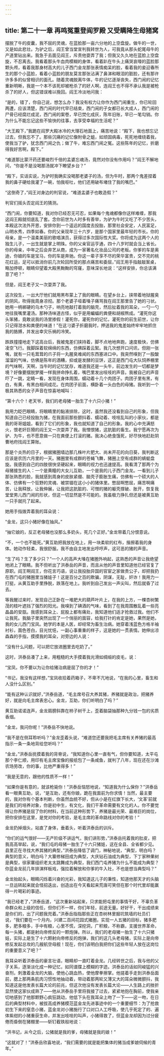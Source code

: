 ```yaml
---
---
---
```

title: 第二十一章 再鸣冤重登阎罗殿 又受瞒降生母猪窝
---




摆脱了牛的皮囊，我不屈的灵魂，在蓝脸那一亩六分地的上空盘旋。做牛的一世，又是如此悲壮。为驴之后，阎王曾当堂宣判我转世为人，可我竟从那头蛇尾母牛的产道里钻出来。我急于去面见阎王，斥责他耍弄了我；但我又久久地在蓝脸上空盘旋，不忍离去。我看着那头牛血肉模糊的身体，看着趴在牛头上痛哭哀嚎的蓝脸那颗头颅，看着我那身材高大的儿子西门金龙那张表情痴呆的脸，看着我的妾迎春所生的那个小蓝脸，看着小蓝脸的朋友莫言那张沾满了鼻涕和眼泪的脏脸，还有那许许多多的似曾相识的面孔。随着灵魂脱离牛体，牛的记忆逐渐丧失，西门闹的记忆重新明晰，我是一个本不该死却被枪杀了的好人啊，连阎王也不得不承认我是被枪杀了的好人，但这错误难以挽回。阎王冷淡地问我：

“是的，错了，你自己说，想怎么办？我没有权力让你作为西门闹重生，你已轮回两遭，应该清楚，西门闹的时代早已结束，西门闹的子女都已长大成人，西门闹的尸骨已经腐烂成泥，西门闹的案卷，早已焚化成灰，陈年旧账，早已一笔勾销。你为什么不能忘记这些不愉快的往事，去享受幸福的生活呢？”

“大王殿下，”我跪在阎罗大殿冰冷的大理石地面上，痛苦地说：“殿下，我也想忘记过去，但我忘不了。那些沉痛的记忆像附骨之蛆，如顽固病毒，死死地缠绕着我，使我当了驴，犹念西门闹之仇；做了牛，难忘西门闹之冤。这些陈年的记忆，折磨得我好苦啊，殿下。”

“难道那比蒙汗药还要峻烈千倍的孟婆忘魂汤，竟然对你没有作用吗？”阎王不解地问，“你是不是没喝那汤就冲下瞭望乡台？”

“殿下，实话实说，为驴时我确实没喝那老婆子的汤，但为牛时，那两个鬼差捏着我的鼻子硬给我灌了一碗，怕我呕吐，他们还用破布堵住了我的嘴巴。”

“这倒奇了，”阎王对身边的判官说，“难道孟婆子也敢造假？”

判官们摇头否定阎王的猜测。

“西门闹，你要知道，我对你已经忍无可忍，如果每个鬼魂都像你这样难缠，那我这阎王殿就彻底乱了套。念你前世为人时多有善举，为驴为牛时又吃了不少苦头，本殿这次法外开恩，安排你到一个遥远的国度去投胎，那里社会安定，人民富足，山明水秀，四季如春。你的父亲现年三十六岁，是那个国家里最年轻的市长。你的母亲，是一个温柔美丽的歌唱演员，获得过多次国际性大奖。你将成为这两个人的独生儿子，一出生就是掌上明珠。你的父亲官运亨通，四十八岁时就会当上省长。你的母亲，中年之后会弃艺从商，成为一家著名化妆品公司的老板。你爹的车是奥迪，你娘的车是宝马，你的车是奔驰。你这一辈子享不尽的荣华富贵，交不完的桃花红运，足可以抵消你前几次轮回所受的那点痛苦和委屈，”阎王用手指敲敲案桌，略加停顿，眼睛仰望着大殿黑黝黝的穹窿，意味深长地说：“这样安排，你总该满意了吧？”

但是，阎王老子又一次耍弄了我。

这次投生，一出大厅他们就用黑布蒙上了我的眼睛。在望乡台上，挟带着地狱腥臭的阴风，吹得我周身凉彻。那个老婆子哑着嗓子痛骂我在阎王那里告了她的刁状。她用一柄梆硬的乌木勺子，响亮地敲打着我的脑壳，然后扯着我的耳朵，一勺一勺地往我嘴里灌汤。那种汤味道古怪，似乎是用蝙蝠的粪便和胡椒熬成。“灌死你这头笨猪，竟敢说我的汤里掺假！灌死你，灌死你的记忆，灌死你的前生前世，让你只记得泔水和粪便的味道！”在这刁婆子折磨我时，押送我的鬼差始终牢牢地抓住我的胳膊，并发出幸灾乐祸的冷笑。

跌跌撞撞地走下这高台后，我被鬼差们挟持着，脚不点地地奔跑，速度极快，仿佛凌空飞行。我脚踩着软绵绵的东西，仿佛踩着云絮。我几次想开口问讯，但刚一张嘴，就有一只毛茸茸的爪子将一丸腥臭难闻的东西塞进口中。我突然嗅到了一股酸溜溜的气味，仿佛是陈年的酒糟，抑或是发酵的豆饼，这正是西门屯大队饲养棚里的气味啊，天啊，当牛时的记忆犹存，难道我还是一头牛，前边发生的一切都是梦境？好像要摆脱梦魇一样我拼命挣扎着，嘴巴里发出吱吱的声音。我被自己的声音吓了一跳，定睛一看，发现在身体周围，蠕动着十几个肉团子。肉团子里有黑，有白，有黄，有黑白相间成花。在肉团子前面，横卧着一头白色的母猪。我听到一个极其熟悉的女子声音在惊喜地喊叫：

“第十六个！老天爷，我们的老母猪一胎生了十六只小猪！”

我用力眨巴眼睛，将眼睛里的黏液排除，这时，虽然我还没看到自己的形象，但我知道自己已经投胎为猪，在我面前那些颤抖着、蠕动着、吱吱乱叫的小家伙，都是我的哥哥姐姐，看到了它们的形象，我也就知道了自己的形象。我的心中充满怒火，恨老奸巨猾的阎王又一次耍弄了我。我憎恨猪，这肮脏的畜生。我宁愿再次为驴、为牛，也不愿意做一只在粪便上打滚的猪。我决心绝食饿死，好尽快地赶赴阴曹地府找阎王算账。

那是个炎热的日子，根据猪圈墙边那几株叶片肥大、尚未开花的向日葵，我判断这应该是农历六月里的一天。猪圈里有成群的苍蝇飞舞，猪圈上空有成群的蜻蜓盘旋。我感到自己的四肢很快坚硬起来，眼睛的视力也迅速提高。我看清了那两个为母猪接生的人：一个是黄瞳的大女儿互助，一个是我的儿子西门金龙。一看到儿子那张熟悉的脸，我就感到周身的皮肤紧绷、脑壳子膨胀生痛，仿佛有一个硕大的人体、仿佛有一个狂野的灵魂、被禁锢在这小小的猪体里。憋屈啊憋屈，痛苦啊痛苦，让我释放，让我伸展，让我把这肮脏的、可憎的猪的躯壳撑破、胀开，恢复我堂堂男儿西门闹的形状，但这一切显然是不可能的。我虽极力挣扎但还是被黄互助一只手就托了起来。

她用手指拨弄着我的耳朵说：

“金龙，这只小猪好像在抽风。”

“抽它娘的，反正老母猪也没那么多奶头，死几个正好。”金龙带着几分恨意说。

“不，一个也不能死。”黄互助把我放在地上，用一块柔软的红布，揩擦着我的身体。她动作轻柔，我很舒服。我不由自主地发出哼哼声，这可恶的猪的声音。

“生了吗？生了多少只？”一个人的高声大嗓在猪圈外响起，这熟悉的声音让我绝望地闭上了眼睛。我不但听出了洪泰岳的声音，而且从他的声音里知道他已经官复了原职。阎王啊阎王，你花言巧语，说让我投胎异国的官宦之家做贵公子，却把我扔在西门屯的猪圈里当猪娃子！这是百分之百的欺骗，阴谋，无耻，奸诈！我用力一打挺，从黄互助手里挣脱，跌落在地上。我听到自己发出一声尖叫，然后就昏了过去。

等我醒过来时，发现自己正卧在一堆肥大的葫芦叶片上，在我的上方，一棵杏树繁茂的枝叶遮挡了强烈的阳光。我嗅到了碘酒的气味，看到了在我周围散乱着一些亮晶晶的安瓿。我感到耳朵上、屁股上都有痛处，我知道他们适才抢救过我。他们不让我死。我脑子里突然出现了一个俏丽的面容，给我打针的肯定是她，果然是她，我的女儿西门宝凤。她学的本是人医，却经常为畜生治病。她穿着浅蓝色方格半袖衬衫，面色苍白，目光忧悒，一副心事重重的样子，这是她的一贯表情。她伸出凉森森的手指，摸摸我的耳朵，对旁边的人说：

“没有什么问题，可以把它放进圈里去吃奶了。”

这时，洪泰岳凑了上来，用粗糙的大手摸着我光滑如绸缎的皮毛，说：

“宝凤，你不要以为让你给猪治病是屈了你的才！”

“书记，我没有这样想，”宝凤收拾着药箱子，不卑不亢地说，“在我的心里，畜生和人没什么区别。”

“能有这种认识就好，”洪泰岳道，“毛主席号召大养其猪，养猪就是政治，把猪养好，就是向毛主席表忠心。金龙，互助，你们听明白了吗？”

黄互助诺诺连声，金龙肩膀斜靠在柿子树干上，歪着脑袋抽那种九分钱一包的劣质香烟。

“金龙，我问你呢！”洪泰岳不快地说。

“我不是在侧耳聆听吗？”金龙歪着头说，“难道您还要我把毛主席有关养猪的最高指示一条一条地背给您听吗？”

“金龙，”洪泰岳抚摸着我的背脊说，“我知道你心里一直有气，但你要知道，太平屯那个李仁顺，用印有毛主席宝像的报纸包了一条咸鱼，就判了八年，现在还在沙滩农场劳改，你的事，比他严重得多！”

“我是无意的，跟他的性质不一样！”

“如果你是有意的，就该枪毙你！”洪泰岳恼怒地说，“知道我为什么保你？”洪泰岳看一眼黄互助，说，“是互助，还有你娘，跪在我面前为你求情！当然，最主要的，我对你有个基本判断，你虽然血统不好，但从小是在红旗下长大，‘文革’前就是我们的培养对象，你是初中生，有文化，我们干革命需要有文化的人。你不要觉得让你养猪是屈了你的材料，在当前这种形势下，养猪是最光荣、最艰巨的岗位，把你安排在这里，是党对你的考验，是毛主席的革命路线对你的考验！”

金龙扔掉烟头，站直了身体，垂着头，听着洪泰岳的训斥。

“你们的运气很好——无产阶级不讲运气，我们讲形势，”洪泰岳托着我的肚皮，把我高高举起，说，“我们屯的母猪一胎生了十六只猪娃，这在全县、全省都少见。县里正在寻找大养其猪的典型，”洪泰岳降低了调门，神秘地说，“典型，明白吗？典型的意义，明白吗？大寨修梯田成为典型，大庆钻石油成为典型，下丁家种果树是典型，徐家寨组织老太太跳舞成为典型，我们西门屯养猪为什么不能成为典型？你蓝金龙前几年排演样板戏，强拉着解放和你爹的牛入社，不也是想当典型吗？”

金龙抬起头，眼睛闪烁着兴奋的光彩，我知道这儿子的秉性，知道他那天才的头脑一旦运转起来就会怪招迭出，创造出在今天看起来荒唐可笑但在那个时代里却能赢得一片喝彩的事迹。

“我已经老了，”洪泰岳道，“这次重新站起来，只求能把屯里的事情干好，不辜负革命群众和上级的信任，但你们不一样，你们年轻，前途无量。好好干，干出成绩来是你们的，出了问题我兜着。”洪泰岳指指那些正在杏树林里掘坑筑墙的社员们说，“我们要在一个月内，兴建二百间花园式猪圈，实现一人五猪的目标，猪多肥多，肥多粮多，手中有粮，心里不慌，深挖洞，广积粮，不称霸，支援世界革命，每一头猪，都是射向帝修反的一颗炮弹。所以，我们的老母猪一胎生了十六只猪娃，实际上是生了十六颗射向帝修反的炮弹，我们的这几头老母猪，实际上是向帝修反发起总攻的几艘航空母舰！现在，你们该明白我把你们这些年轻人放在这岗位的重要意义了吧？”

我耳朵听着洪泰岳的豪言壮语，眼睛却一直盯着金龙。几经转世之后，我与他的父子关系，逐渐淡化成一种记忆，如同谱牒上模糊的字迹。洪泰岳的话如同峻猛的兴奋剂，刺激着金龙的大脑，使他心跳血热，使他摩拳擦掌。他搓着手走到洪泰岳面前，腮上那两条肌肉习惯性地抽动着，带动着那两轮又薄又大的耳朵微微颤抖，我知道这是他发表长篇大论的前兆，但这次他没有发表长篇大论——人生路上的挫折显然使这家伙成熟了——他从洪泰岳手里将我接了过去，紧紧地抱在胸前，使我亲切地感到了他那颗野心疯狂跳动，他低下头在我耳朵上吻了一下——这一吻，在日后的典型材料中，被拔高成养猪模范蓝金龙先进事迹中的一个重要细节：为了抢救初生下来的窒息小猪，蓝金龙对小猪施行了口对口人工呼吸，使几乎死定了的、遍体紫绀的小猪重获生命，并发出吱吱的叫声，小猪得救了，但蓝金龙却因为过分疲倦而昏倒在猪棚里——斩钉截铁般地说：

“洪书记，从今之后，公猪就是我的爹，母猪就是我的娘！”

“这就对了！”洪泰岳欣喜地说，“我们需要的就是能把集体的猪当成爹娘伺候的青年。”